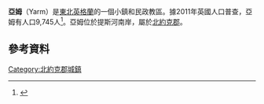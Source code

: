 {{Infobox UK place
|static_image =[[File:Yarm_Viaduct.jpg|240px]]
|caption      = 
|country =                 England
|official_name =         Yarm
|latitude =                 54.505
|longitude =                -1.348
| population = 8,384
| population_ref = (2011普查)<ref>{{cite web|url=http://www.neighbourhood.statistics.gov.uk/dissemination/LeadKeyFigures.do?a=7&b=11125314&c=TS15+0AD&d=16&e=62&g=6486179&i=1001x1003x1032x1004&m=0&r=0&s=1437746221606&enc=1|title=Town population 2011|accessdate=24 July 2015|archive-url=https://web.archive.org/web/20160304105512/http://www.neighbourhood.statistics.gov.uk/dissemination/LeadKeyFigures.do?a=7&b=11125314&c=TS15+0AD&d=16&e=62&g=6486179&i=1001x1003x1032x1004&m=0&r=0&s=1437746221606&enc=1|archive-date=2016-03-04|dead-url=yes}}</ref>
 |civil_parish = Yarm
|unitary_england =      [[Stockton-on-Tees_(borough)|Stockton-on-Tees]]
|region =                  東北英格蘭
|lieutenancy_england =    [[北約克郡|北約克郡]]
|constituency_westminster = [[南斯托克頓_(英國國會選區)|南斯托克頓]]
|post_town =    YARM
|postcode_area =      TS
|postcode_district = TS15
|dial_code =  01642
|os_grid_reference = NZ416124
}}
'''亞姆'''（Yarm）是[[東北英格蘭|東北英格蘭]]的一個小鎮和民政教區。據2011年英國人口普查，亞姆有人口9,745人<ref>{{cite web|url=http://www.neighbourhood.statistics.gov.uk/dissemination/LeadKeyFigures.do?a=7&b=13690035&c=TS15+9AA&d=14&e=62&g=6377415&i=1001x1003x1032x1004&m=0&r=0&s=1437746724590&enc=1|title=Stockton Ward population 2011|accessdate=24 July 2015|archive-url=https://web.archive.org/web/20150724212222/http://www.neighbourhood.statistics.gov.uk/dissemination/LeadKeyFigures.do?a=7&b=13690035&c=TS15+9AA&d=14&e=62&g=6377415&i=1001x1003x1032x1004&m=0&r=0&s=1437746724590&enc=1|archive-date=2015-07-24|dead-url=yes}}</ref>。亞姆位於提斯河南岸，屬於[[北約克郡|北約克郡]]。

==參考資料==
{{reflist}}
[[Category:北約克郡城鎮|Category:北約克郡城鎮]]